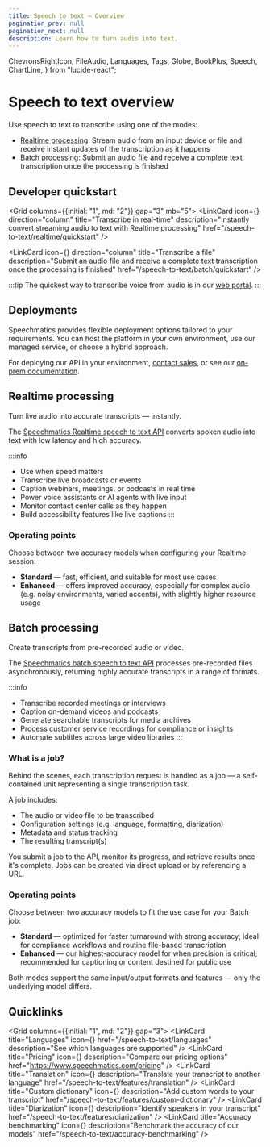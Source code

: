 ```yaml
---
title: Speech to text — Overview
pagination_prev: null
pagination_next: null
description: Learn how to turn audio into text.
---
```

  ChevronsRightIcon,
  FileAudio,
  Languages,
  Tags,
  Globe,
  BookPlus,
  Speech,
  ChartLine,
} from "lucide-react";

# Speech to text overview


Use speech to text to transcribe using one of the modes:
- [Realtime processing](#realtime-processing): Stream audio from an input device or file and receive instant updates of the transcription as it happens
- [Batch processing](#batch-processing): Submit an audio file and receive a complete text transcription once the processing is finished

## Developer quickstart

<Grid columns={{initial: "1", md: "2"}} gap="3" mb="5">
  <LinkCard
    icon={<ChevronsRightIcon/>}
    direction="column"
    title="Transcribe in real-time"
    description="Instantly convert streaming audio to text with Realtime processing"
    href="/speech-to-text/realtime/quickstart"
  />

  <LinkCard
    icon={<FileAudio/>}
    direction="column"
    title="Transcribe a file"
    description="Submit an audio file and receive a complete text transcription once the processing is finished"
    href="/speech-to-text/batch/quickstart"
  />
</Grid>


:::tip
The quickest way to transcribe voice from audio is in our [web portal](https://portal.speechmatics.com/jobs/create/batch).
:::

## Deployments

Speechmatics provides flexible deployment options tailored to your requirements. You can host the platform in your own environment, use our managed service, or choose a hybrid approach.

For deploying our API in your environment, [contact sales](https://www.speechmatics.com/speak-to-sales), or see our [on-prem documentation](/deployments).

## Realtime processing

Turn live audio into accurate transcripts — instantly.

The [Speechmatics Realtime speech to text API](/api-ref/realtime-transcription-websocket) converts spoken audio into text with low latency and high accuracy.

:::info
- Use when speed matters
- Transcribe live broadcasts or events
- Caption webinars, meetings, or podcasts in real time
- Power voice assistants or AI agents with live input
- Monitor contact center calls as they happen
- Build accessibility features like live captions
:::

### Operating points

Choose between two accuracy models when configuring your Realtime session:
- **Standard** — fast, efficient, and suitable for most use cases
- **Enhanced** — offers improved accuracy, especially for complex audio (e.g. noisy environments, varied accents), with slightly higher resource usage

## Batch processing

Create transcripts from pre-recorded audio or video.

The [Speechmatics batch speech to text API](/api-ref/batch/create-a-new-job) processes pre-recorded files asynchronously, returning highly accurate transcripts in a range of formats.

:::info
- Transcribe recorded meetings or interviews
- Caption on-demand videos and podcasts
- Generate searchable transcripts for media archives
- Process customer service recordings for compliance or insights
- Automate subtitles across large video libraries
:::


### What is a job?

Behind the scenes, each transcription request is handled as a job — a self-contained unit representing a single transcription task.

A job includes:
- The audio or video file to be transcribed
- Configuration settings (e.g. language, formatting, diarization)
- Metadata and status tracking
- The resulting transcript(s)

You submit a job to the API, monitor its progress, and retrieve results once it's complete. Jobs can be created via direct upload or by referencing a URL.

### Operating points

Choose between two accuracy models to fit the use case for your Batch job:
- **Standard** — optimized for faster turnaround with strong accuracy; ideal for compliance workflows and routine file-based transcription
- **Enhanced** — our highest-accuracy model for when precision is critical; recommended for captioning or content destined for public use

Both modes support the same input/output formats and features — only the underlying model differs.


## Quicklinks

<Grid columns={{initial: "1", md: "2"}} gap="3">
  <LinkCard
    title="Languages"
    icon={<Globe/>}
    href="/speech-to-text/languages"
    description="See which languages are supported"
  />
  <LinkCard
    title="Pricing"
    icon={<Tags/>}
    description="Compare our pricing options"
    href="https://www.speechmatics.com/pricing"
  />
  <LinkCard
    title="Translation"
    icon={<Languages/>}
    description="Translate your transcript to another language"
    href="/speech-to-text/features/translation"
  />
  <LinkCard
    title="Custom dictionary"
    icon={<BookPlus/>}
    description="Add custom words to your transcript"
    href="/speech-to-text/features/custom-dictionary"
  />
  <LinkCard
    title="Diarization"
    icon={<Speech/>}
    description="Identify speakers in your transcript"
    href="/speech-to-text/features/diarization"
  />
  <LinkCard
    title="Accuracy benchmarking"
    icon={<ChartLine/>}
    description="Benchmark the accuracy of our models"
    href="/speech-to-text/accuracy-benchmarking"
  />
</Grid>